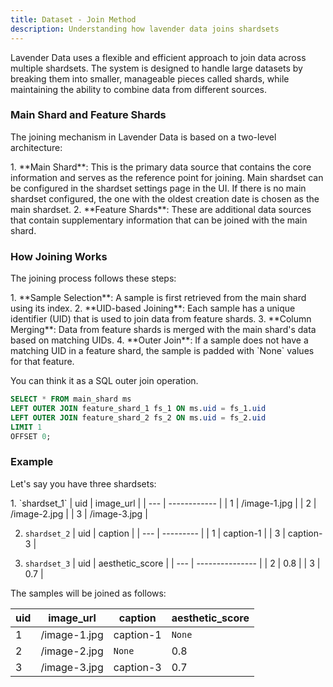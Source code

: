 ```yaml
---
title: Dataset - Join Method
description: Understanding how lavender data joins shardsets
---
```




Lavender Data uses a flexible and efficient approach to join data across multiple shardsets. 
The system is designed to handle large datasets by breaking them into smaller,
manageable pieces called shards, while maintaining the ability to combine data from different sources.

### Main Shard and Feature Shards

The joining mechanism in Lavender Data is based on a two-level architecture:

<Steps>
1. **Main Shard**: This is the primary data source that contains the core information and serves as the reference point for joining. 
    Main shardset can be configured in the shardset settings page in the UI. If there is no main shardset configured,
    the one with the oldest creation date is chosen as the main shardset.
2. **Feature Shards**: These are additional data sources that contain supplementary information that can be joined with the main shard.
</Steps>

### How Joining Works

The joining process follows these steps:

<Steps>
1. **Sample Selection**: A sample is first retrieved from the main shard using its index.
2. **UID-based Joining**: Each sample has a unique identifier (UID) that is used to join data from feature shards.
3. **Column Merging**: Data from feature shards is merged with the main shard's data based on matching UIDs.
4. **Outer Join**: If a sample does not have a matching UID in a feature shard, the sample is padded with `None` values for that feature.
</Steps>

You can think it as a SQL outer join operation.

```SQL
SELECT * FROM main_shard ms
LEFT OUTER JOIN feature_shard_1 fs_1 ON ms.uid = fs_1.uid
LEFT OUTER JOIN feature_shard_2 fs_2 ON ms.uid = fs_2.uid
LIMIT 1
OFFSET 0;
```

### Example

Let's say you have three shardsets:

<Steps>
1. `shardset_1`
    | uid | image_url    |
    | --- | ------------ |
    |  1  | /image-1.jpg |
    |  2  | /image-2.jpg |
    |  3  | /image-3.jpg |

2. `shardset_2`
    | uid | caption   |
    | --- | --------- |
    |  1  | caption-1 |
    |  3  | caption-3 |

3. `shardset_3`
    | uid | aesthetic_score |
    | --- | --------------- |
    |  2  | 0.8             |
    |  3  | 0.7             |
</Steps>


The samples will be joined as follows:

| uid | image_url    | caption   | aesthetic_score |
| --- | ------------ | --------- | --------------- |
|  1  | /image-1.jpg | caption-1 | `None`          |
|  2  | /image-2.jpg | `None`    | 0.8             |
|  3  | /image-3.jpg | caption-3 | 0.7             |